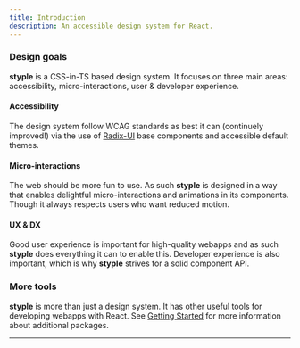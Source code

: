 ```yaml
---
title: Introduction
description: An accessible design system for React.
---
```


### Design goals

**styple** is a CSS-in-TS based design system. It focuses on three main areas: accessibility, micro-interactions, user & developer experience.

#### Accessibility

The design system follow WCAG standards as best it can (continuely improved!) via the use of [Radix-UI](https://www.radix-ui.com/) base components and accessible default themes.

#### Micro-interactions

The web should be more <Sparkles>fun</Sparkles> to use. As such **styple** is designed in a way that enables delightful micro-interactions and animations in its components. Though it always respects users who want reduced motion.

#### UX & DX

Good user experience is important for high-quality webapps and as such **styple** does everything it can to enable this. Developer experience is also important, which is why **styple** strives for a solid component API.

### More tools

**styple** is more than just a design system. It has other useful tools for developing webapps with React. See [Getting Started](/docs/overview/getting-started) for more information about additional packages.

---

